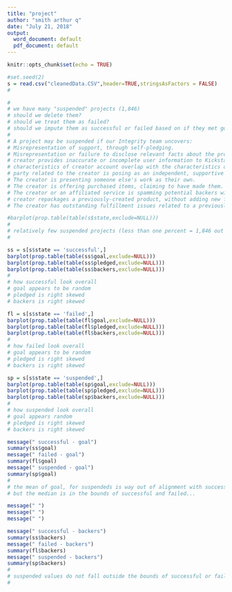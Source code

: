 ---
title: "project"
author: "smith arthur q"
date: "July 21, 2018"
output:
  word_document: default
  pdf_document: default
---

```{r setup, include=FALSE, echo=FALSE}
knitr::opts_chunk$set(echo = TRUE)
```

```{r read-csv}
#set.seed(2)
s = read.csv("cleanedData.CSV",header=TRUE,stringsAsFactors = FALSE)
#

```

```{r prep-to-engineer}
#
# we have many "suspended" projects (1,846)  
# should we delete them?  
# should we treat them as failed?
# should we impute them as successful or failed based on if they met goal
#
# A project may be suspended if our Integrity team uncovers:
# Misrepresentation of support, through self-pledging.
# Misrepresentation or failure to disclose relevant facts about the project or its creator.
# creator provides inaccurate or incomplete user information to Kickstarter or one of our partners.
# characteristics of creator account overlap with the characteristics of backer accounts that pledged to their project.
# party related to the creator is posing as an independent, supportive party in project comments or elsewhere.
# The creator is presenting someone else's work as their own.
# The creator is offering purchased items, claiming to have made them.
# The creator or an affiliated service is spamming potential backers with promotional materials.
# creator repackages a previously-created product, without adding new feature or aims to iterate on the idea in any way.
# The creator has outstanding fulfillment issues related to a previously successful crowdfunding campaign

#barplot(prop.table(table(s$state,exclude=NULL)))
#
# relatively few suspended projects (less than one percent = 1,846 out of 376,303)
#

ss = s[s$state == 'successful',]
barplot(prop.table(table(ss$goal,exclude=NULL)))
barplot(prop.table(table(ss$pledged,exclude=NULL)))
barplot(prop.table(table(ss$backers,exclude=NULL)))
#
# how successful look overall
# goal appears to be random
# pledged is right skewed
# backers is right skewed

fl = s[s$state == 'failed',]
barplot(prop.table(table(fl$goal,exclude=NULL)))
barplot(prop.table(table(fl$pledged,exclude=NULL)))
barplot(prop.table(table(fl$backers,exclude=NULL)))
#
# how failed look overall
# goal appears to be random
# pledged is right skewed
# backers is right skewed

sp = s[s$state == 'suspended',]
barplot(prop.table(table(sp$goal,exclude=NULL)))
barplot(prop.table(table(sp$pledged,exclude=NULL)))
barplot(prop.table(table(sp$backers,exclude=NULL)))
#
# how suspended look overall
# goal appears random
# pledged is right skewed
# backers is right skewed

message(" successful - goal")
summary(ss$goal)
message(" failed - goal")
summary(fl$goal)
message(" suspended - goal")
summary(sp$goal)
#
# the mean of goal, for suspendeds is way out of alignment with successful and failed... 
# but the median is in the bounds of successful and failed...

message(" ")
message(" ")
message(" ")

message(" successful - backers")
summary(ss$backers)
message(" failed - backers")
summary(fl$backers)
message(" suspended - backers")
summary(sp$backers)
#
# suspended values do not fall outside the bounds of successful or failed for any statistic
#

```










